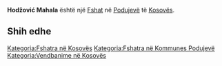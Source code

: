 {{Fshat në Kosovës
 | Emri                = Hodžović Mahala
| srp_N_name = Hodžović Mahala
| srp_N_FULL_NAME_RO = Hodžović Mahala
| srp_N_FULL_NAME_ND_RO = Hodzovic Mahala
| srp_N_SORT_NAME_RG = HODZOVICMAHALA
| srp_N_FULL_NAME_RG = Hodžović Mahala
| srp_N_FULL_NAME_ND_RG = Hodzovic Mahala

 | Emri (Rasa dhanore) = 
 | Figura              = 
 | Shteti              = Kosovo
 | Komuna              = Podujevë
 | Kodi postar         = 
 | Sipërfaqja          = 

 | Popullsia           = 

 | Regj. i popullsisë  = 
 | Dend. e popullsisë  = 
 | Faqja zyrtare       = 
 <!--- Koordinatat ----> 
 | Gjerësia            = 42.871756
 | Gjatësia            = 21.091118
 | Lartësia            = 
}}
'''Hodžović Mahala''' është një [[Fshat]] në [[Podujevë]] të [[Kosovës]].

<!-- == Gjeografia == -->
<!-- == Historia == -->
<!-- == Demografia == -->
== Shih edhe ==
{{Komuna Podujevë}}
{{Kosovo-Administrata-Cung}}

[[Kategoria:Fshatra në Kosovës]]
[[Kategoria:Fshatra në Kommunes Podujevë]]
[[Kategoria:Vendbanime në Kosovës]]